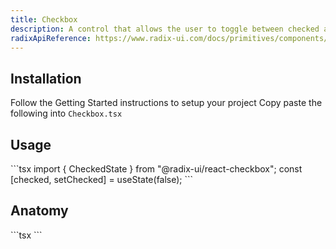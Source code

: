 ```yaml
---
title: Checkbox
description: A control that allows the user to toggle between checked and not checked.
radixApiReference: https://www.radix-ui.com/docs/primitives/components/checkbox#api-reference
---
```


<ComponentDemo name="Checkbox" />

## <HeaderLink href="#installation">Installation</HeaderLink>

<Steps id="installation">

<Step className="inline-flex items-center gap-2 [&>p]:mt-0">
  Follow the
  <Link href={"/docs/getting-started"}>Getting Started</Link>
  instructions to setup your project
</Step>
<Step>
  Copy paste the following into <Code>Checkbox.tsx</Code>
</Step>
<ComponentSource name="Checkbox" />

</Steps>

## <HeaderLink href="#usage">Usage</HeaderLink>

<CodeCopyBlock id="usage">
  ```tsx
import { CheckedState } from "@radix-ui/react-checkbox";
const [checked, setChecked] = useState<CheckedState>(false);

  <Checkbox checked={checked} onCheckedChange={setChecked} />
  ```
</CodeCopyBlock>

## <HeaderLink href="#anatomy">Anatomy</HeaderLink>

<CodeBlock id="anatomy">
  ```tsx
  <Checkbox />
  ```
</CodeBlock>
